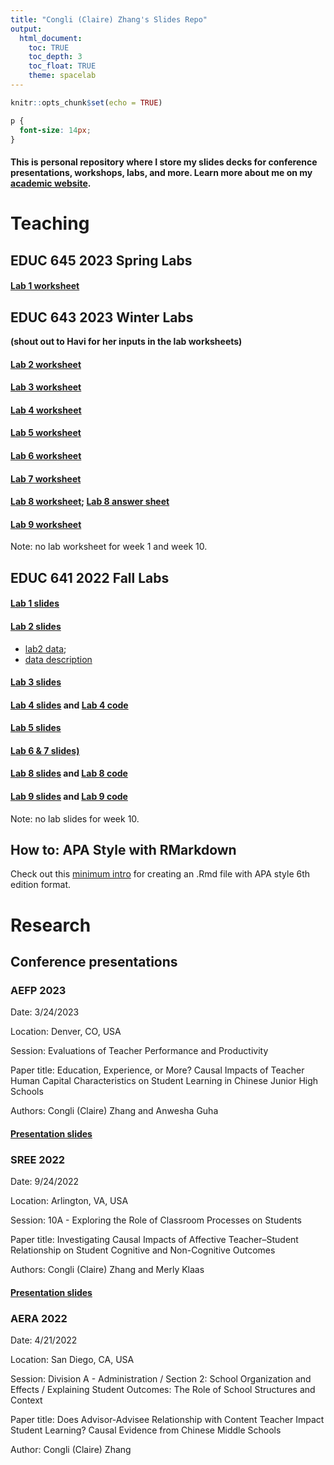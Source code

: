 ```yaml
---
title: "Congli (Claire) Zhang's Slides Repo"
output:
  html_document:
    toc: TRUE
    toc_depth: 3
    toc_float: TRUE
    theme: spacelab
---
```


```r
knitr::opts_chunk$set(echo = TRUE)

```

```css
p {
  font-size: 14px;
}
```


#### This is personal repository where I store my slides decks for conference presentations, workshops, labs, and more. Learn more about me on my [academic website](http://congliclairezhang.com).

# Teaching

## EDUC 645 2023 Spring Labs 

#### [Lab 1 worksheet](./EDUC64523S/lab1.html)

## EDUC 643 2023 Winter Labs 
**(shout out to Havi for her inputs in the lab worksheets)**

#### [Lab 2 worksheet](./EDUC64323W/Week2_lab.html)
#### [Lab 3 worksheet](./EDUC64323W/Week3_lab.html)
#### [Lab 4 worksheet](./EDUC64323W/Week4_lab.html)
#### [Lab 5 worksheet](./EDUC64323W/Week5_lab.html)
#### [Lab 6 worksheet](./EDUC64323W/Week6_lab.html)
#### [Lab 7 worksheet](./EDUC64323W/Week7_lab.html)
#### [Lab 8 worksheet](./EDUC64323W/Week8_lab.html); [Lab 8 answer sheet](./EDUC64323W/Week8_lab_answer.html)
#### [Lab 9 worksheet](./EDUC64323W/Week9_lab.html)

Note: no lab worksheet for week 1 and week 10.

## EDUC 641 2022 Fall Labs

#### [Lab 1 slides](./EDUC64122F/lab1.html)
#### [Lab 2 slides](./EDUC64122F/lab2.html)
 - [lab2 data](./EDUC64122F/ah_smoke.csv); 
 - [data description](./EDUC64122F/smoke.png)
 
#### [Lab 3 slides](./EDUC64122F/lab3.html)
#### [Lab 4 slides](./EDUC64122F/lab4.html) and [Lab 4 code](./EDUC64122F/code/lab4.R)
#### [Lab 5 slides](./EDUC64122F/lab5.html)
#### [Lab 6 & 7 slides)](./EDUC64122F/lab6.html)
#### [Lab 8 slides](./EDUC64122F/lab8.html) and [Lab 8 code](./EDUC64122F/code/lab8.R)
#### [Lab 9 slides](./EDUC64122F/lab9.html) and [Lab 9 code](./EDUC64122F/code/lab9.R)

Note: no lab slides for week 10.

## How to: APA Style with RMarkdown

Check out this [minimum intro](./EDUC64323W/APA.html) for creating an .Rmd file with APA style 6th edition format.

# Research

## Conference presentations

### AEFP 2023

Date: 3/24/2023

Location: Denver, CO, USA

Session: Evaluations of Teacher Performance and Productivity

Paper title: Education, Experience, or More? Causal Impacts of Teacher Human Capital Characteristics on Student Learning in Chinese Junior High Schools

Authors: Congli (Claire) Zhang and Anwesha Guha

#### [Presentation slides](https://claireconglizhang.github.io/my-site/1_presentation/AEFP2023-char/char.html#1)

### SREE 2022

Date: 9/24/2022

Location: Arlington, VA, USA

Session: 10A - Exploring the Role of Classroom Processes on Students

Paper title: Investigating Causal Impacts of Affective Teacher–Student Relationship on Student Cognitive and Non-Cognitive Outcomes

Authors: Congli (Claire) Zhang and Merly Klaas

#### [Presentation slides](./SREE2022/sree2022.html)

### AERA 2022

Date: 4/21/2022

Location: San Diego, CA, USA

Session:  Division A - Administration / Section 2: School Organization and Effects / Explaining Student Outcomes: The Role of School Structures and Context

Paper title: Does Advisor-Advisee Relationship with Content Teacher Impact Student Learning? Causal Evidence from Chinese Middle Schools

Author: Congli (Claire) Zhang 


